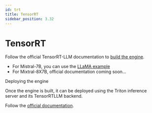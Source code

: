 ```yaml
---
id: trt
title: TensorRT
sidebar_position: 3.32
---
```



# TensorRT

Follow the official TensorRT-LLM documentation to [build the engine](https://github.com/NVIDIA/TensorRT-LLM/tree/main#quick-start).

- For Mistral-7B, you can use the [LLaMA example](https://github.com/NVIDIA/TensorRT-LLM/tree/main/examples/llama#mistral-v01)
- For Mixtral-8X7B, official documentation coming soon...

<SectionTab as="h1" sectionId="deploying-the-engine">Deploying the engine</SectionTab>

Once the engine is built, it can be deployed using the Triton inference server and its TensorRTLLM backend.

Follow the [official documentation](https://github.com/triton-inference-server/tensorrtllm_backend#using-the-tensorrt-llm-backend).
